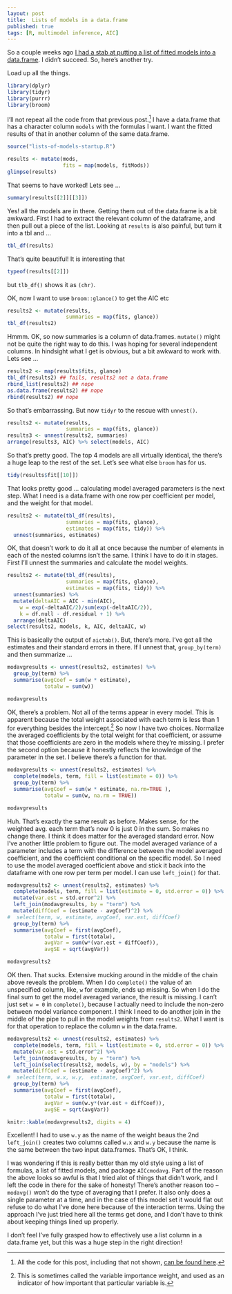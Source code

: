 ```yaml
--- 
layout: post 
title:  Lists of models in a data.frame
published: true 
tags: [R, multimodel inference, AIC] 
---
```


So a couple weeks ago [I had a stab at putting a list of fitted models into a data.frame](http://atyre2.github.io/2016/05/11/happy-houR-one.html). I didn't succeed. So, here's another try. 

Load up all the things.

```r
library(dplyr)
library(tidyr)
library(purrr)
library(broom)
```

I'll not repeat all the code from that previous post.[^allthecode] I have a data.frame that has a character column `models` with the formulas I want. I want the fitted results of that in another column of the same data.frame. 

```r
source("lists-of-models-startup.R")
```

```r
results <- mutate(mods,
                  fits = map(models, fitMods))
glimpse(results)
```

That seems to have worked! Lets see ... 

```r
summary(results[[2]][[3]])
```

Yes! all the models are in there. Getting them out of the data.frame is a bit awkward. First I had to extract the relevant column of the dataframe, and then pull out a piece of the list. Looking at `results` is also painful, but turn it into a tbl and ...

```r
tbl_df(results)
```

That's quite beautiful! It is interesting that 

```r
typeof(results[[2]])

```

but `tlb_df()` shows it as `(chr)`. 

OK, now I want to use `broom::glance()` to get the AIC etc

```r
results2 <- mutate(results,
                   summaries = map(fits, glance))
tbl_df(results2)
```

Hmmm. OK, so now summaries is a column of data.frames. `mutate()` might not be quite the right way to do this. I was hoping for several independent columns. In hindsight what I get is obvious, but a bit awkward to work with. Lets see ... 

```r
results2 <- map(results$fits, glance)
tbl_df(results2) ## fails, results2 not a data.frame
rbind_list(results2) ## nope
as.data.frame(results2) ## nope
rbind(results2) ## nope
```

So that's embarrassing. But now `tidyr` to the rescue with `unnest()`.

```r
results2 <- mutate(results,
                   summaries = map(fits, glance))
results3 <- unnest(results2, summaries)
arrange(results3, AIC) %>% select(models, AIC)
```

So that's pretty good. The top 4 models are all virtually identical, the there's a huge leap to the rest of the set. Let's see what else `broom` has for us.

```r
tidy(results$fit[[10]])
```

That looks pretty good ... calculating model averaged parameters is the next step. What I need is a data.frame with one row per coefficient per model, and the weight for that model.

```r
results2 <- mutate(tbl_df(results),
                   summaries = map(fits, glance),
                   estimates = map(fits, tidy)) %>%
  unnest(summaries, estimates)
```

OK, that doesn't work to do it all at once because the number of elements in each of the nested columns isn't the same. I think I have to do it in stages. First I'll unnest the summaries and calculate the model weights. 

```r
results2 <- mutate(tbl_df(results),
                   summaries = map(fits, glance),
                   estimates = map(fits, tidy)) %>%
  unnest(summaries) %>%
  mutate(deltaAIC = AIC - min(AIC),
    w = exp(-deltaAIC/2)/sum(exp(-deltaAIC/2)),
    k = df.null - df.residual + 1) %>%
  arrange(deltaAIC)
select(results2, models, k, AIC, deltaAIC, w)

```

This is basically the output of `aictab()`. But, there's more. I've got all the estimates and their standard errors in there. If I unnest that, `group_by(term)` and then summarize ... 

```r
modavgresults <- unnest(results2, estimates) %>%
  group_by(term) %>%
  summarise(avgCoef = sum(w * estimate),
            totalw = sum(w))

modavgresults
```

OK, there's a problem. Not all of the terms appear in every model. This is apparent because the total weight associated with each term is less than 1 for everything besides the intercept.[^1] So now I have two choices. Normalize the averaged coefficients by the total weight for that coefficient, or assume that those coefficients are zero in the models where they're missing. I prefer the second option because it honestly reflects the knowledge of the parameter in the set. I believe there's a function for that.

```r
modavgresults <- unnest(results2, estimates) %>%
  complete(models, term, fill = list(estimate = 0)) %>%
  group_by(term) %>%
  summarise(avgCoef = sum(w * estimate, na.rm=TRUE ),
            totalw = sum(w, na.rm = TRUE))

modavgresults

```

Huh. That's exactly the same result as before. Makes sense, for the weighted avg. each term that's now 0 is just 0 in the sum. So makes no change there. I think it does matter for the averaged standard error. Now I've another little problem to figure out. The model averaged variance of a parameter includes a term with the difference between the model averaged coefficient, and the coefficient conditional on the specific model. So I need to use the model averaged coefficient above and stick it back into the dataframe with one row per term per model. I can use `left_join()` for that.

```r
modavgresults2 <- unnest(results2, estimates) %>%
  complete(models, term, fill = list(estimate = 0, std.error = 0)) %>%
  mutate(var.est = std.error^2) %>%
  left_join(modavgresults, by = "term") %>%
  mutate(diffCoef = (estimate - avgCoef)^2) %>%
#  select(term, w, estimate, avgCoef, var.est, diffCoef)
  group_by(term) %>%
  summarise(avgCoef = first(avgCoef),
            totalw = first(totalw),
            avgVar = sum(w*(var.est + diffCoef)),
            avgSE = sqrt(avgVar))

modavgresults2

```

OK then. That sucks. Extensive mucking around in the middle of the chain above reveals the problem. When I do `complete()` the value of an unspecified column, like, `w` for example, ends up missing. So when I do the final sum to get the model averaged variance, the result is missing. I can't just set `w = 0` in `complete()`, because I actually need to include the non-zero between model variance component. I think I need to do another join in the middle of the pipe to pull in the model weights from `results2`. What I want is for that operation to replace the column `w` in the data.frame. 

```r
modavgresults2 <- unnest(results2, estimates) %>%
  complete(models, term, fill = list(estimate = 0, std.error = 0)) %>%
  mutate(var.est = std.error^2) %>%
  left_join(modavgresults, by = "term") %>%
  left_join(select(results2, models, w), by = "models") %>%
  mutate(diffCoef = (estimate - avgCoef)^2) %>%
#  select(term, w.x, w.y,  estimate, avgCoef, var.est, diffCoef)
  group_by(term) %>%
  summarise(avgCoef = first(avgCoef),
            totalw = first(totalw),
            avgVar = sum(w.y*(var.est + diffCoef)),
            avgSE = sqrt(avgVar))

knitr::kable(modavgresults2, digits = 4)
```

Excellent! I had to use `w.y` as the name of the weight beaus the 2nd `left_join()` creates two columns called `w.x` and `w.y` because the name is the same between the two input data.frames. That's OK, I think. 

I was wondering if this is really better than my old style using a list of formulas, a list of fitted models, and package `AICcmodavg`. Part of the reason the above looks so awful is that I tried alot of things that didn't work, and I left the code in there for the sake of honesty! There's another reason too -- `modavg()` won't do the type of averaging that I prefer. It also only does a single parameter at a time, and in the case of this model set it would flat out refuse to do what I've done here because of the interaction terms. Using the approach I've just tried here all the terms get done, and I don't have to think about keeping things lined up properly. 

I don't feel I've fully grasped how to effectively use a list column in a data.frame yet, but this was a huge step in the right direction! 


[^allthecode]: All the code for this post, including that not shown, [can be found here](https://github.com/atyre2/atyre2.github.io/blob/master/_drafts/lists_of_models.Rmd).

[^1]: This is sometimes called the variable importance weight, and used as an indicator of how important that particular variable is. 